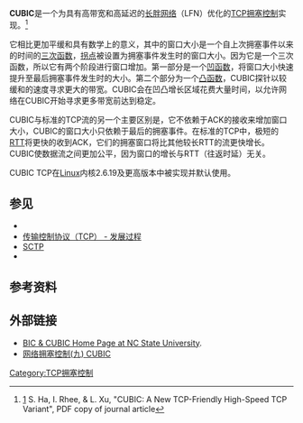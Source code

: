 {{NoteTA
|G1=IT
}}
{{校对翻译}}
'''CUBIC'''是一个为具有高带宽和高延迟的[[长胖网络|长胖网络]]（LFN）优化的[[传输控制协议|TCP]][[拥塞控制|拥塞控制]]实现。<ref>[http://www4.ncsu.edu/~rhee/export/bitcp/cubic-paper.pdf] {{Wayback|url=http://www4.ncsu.edu/~rhee/export/bitcp/cubic-paper.pdf |date=20150726051512 }} S. Ha, I. Rhee, & L. Xu, "CUBIC: A New TCP-Friendly High-Speed TCP Variant", PDF copy of journal article</ref>

它相比{{tsl|en|BIC TCP}}更加平缓和具有数学上的意义，其中的窗口大小是一个自上次拥塞事件以来的时间的[[三次函数|三次函数]]，[[拐点|拐点]]被设置为拥塞事件发生时的窗口大小。因为它是一个三次函数，所以它有两个阶段进行窗口增加。第一部分是一个[[凹函数|凹函数]]，将窗口大小快速提升至最后拥塞事件发生时的大小。第二个部分为一个[[凸函数|凸函数]]，CUBIC探针以较缓和的速度寻求更大的带宽。CUBIC会在凹凸增长区域花费大量时间，以允许网络在CUBIC开始寻求更多带宽前达到稳定。

CUBIC与标准的TCP流的另一个主要区别是，它不依赖于ACK的接收来增加窗口大小，CUBIC的窗口大小只依赖于最后的拥塞事件。在标准的TCP中，极短的[[來回通訊延遲|RTT]]将更快的收到ACK，它们的拥塞窗口将比其他较长RTT的流更快增长。CUBIC使数据流之间更加公平，因为窗口的增长与RTT（往返时延）无关。

CUBIC TCP在[[Linux|Linux]]内核2.6.19及更高版本中被实现并默认使用。

== 参见 ==
* {{tsl|en|TCP congestion avoidance algorithm|TCP拥塞避免算法}}
* [[传输控制协议#發展過程|传输控制协议（TCP） - 发展过程]]
* [[流控制传输协议|SCTP]]
* {{tsl|en|BIC TCP}}

== 参考资料 ==
{{Reflist}}

== 外部链接 ==
* [https://web.archive.org/web/20101006021426/http://research.csc.ncsu.edu/netsrv/?q=content%2Fbic-and-cubic BIC & CUBIC Home Page at NC State University].
* [http://www.cnblogs.com/fll/archive/2009/11/29/1613201.html 网络拥塞控制(九) CUBIC]{{Wayback|url=http://www.cnblogs.com/fll/archive/2009/11/29/1613201.html |date=20161222080128 }}

[[Category:TCP拥塞控制|Category:TCP拥塞控制]]